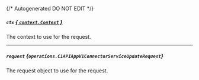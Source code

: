 {/* Autogenerated DO NOT EDIT  */}

##### `ctx` [*{ `context.Context` }*](https://pkg.go.dev/context#Context)
The context to use for the request.

---
##### `request` *{`operations.C1APIAppV1ConnectorServiceUpdateRequest`}*
The request object to use for the request.

<Collapsible openLabel={Labels.showProperties} closeLabel={Labels.hideProperties}>
  <C1APIAppV1ConnectorServiceUpdateRequest />
</Collapsible>

